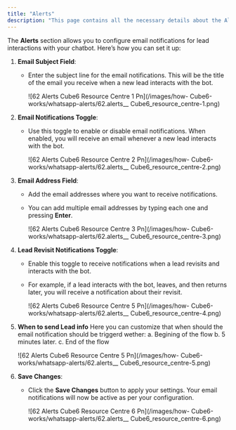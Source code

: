 ```yaml
---
title: "Alerts"
description: "This page contains all the necessary details about the Alerts section of the Whatsapp bot settings"
---
```


The **Alerts** section allows you to configure email notifications for lead interactions with your chatbot. Here’s how you can set it up:

1. **Email Subject Field**:
   - Enter the subject line for the email notifications. This will be the title of the email you receive when a new lead interacts with the bot.

     ![62 Alerts  Cube6 Resource Centre 1 Pn](/images/how- Cube6-works/whatsapp-alerts/62.alerts__ Cube6_resource_centre-1.png)
2. **Email Notifications Toggle**:
   - Use this toggle to enable or disable email notifications. When enabled, you will receive an email whenever a new lead interacts with the bot.

     ![62 Alerts  Cube6 Resource Centre 2 Pn](/images/how- Cube6-works/whatsapp-alerts/62.alerts__ Cube6_resource_centre-2.png)
3. **Email Address Field**:
   - Add the email addresses where you want to receive notifications.
   - You can add multiple email addresses by typing each one and pressing **Enter**.

     ![62 Alerts  Cube6 Resource Centre 3 Pn](/images/how- Cube6-works/whatsapp-alerts/62.alerts__ Cube6_resource_centre-3.png)
4. **Lead Revisit Notifications Toggle**:
   - Enable this toggle to receive notifications when a lead revisits and interacts with the bot.
   - For example, if a lead interacts with the bot, leaves, and then returns later, you will receive a notification about their revisit.

     ![62 Alerts  Cube6 Resource Centre 5 Pn](/images/how- Cube6-works/whatsapp-alerts/62.alerts__ Cube6_resource_centre-4.png)
5. **When to send Lead info** Here you can customize that when should the email notification should be triggerd wether: a. Begining of the flow b. 5 minutes later. c. End of the flow

   ![62 Alerts  Cube6 Resource Centre 5 Pn](/images/how- Cube6-works/whatsapp-alerts/62.alerts__ Cube6_resource_centre-5.png)
6. **Save Changes**:
   - Click the **Save Changes** button to apply your settings. Your email notifications will now be active as per your configuration.

     ![62 Alerts  Cube6 Resource Centre 6 Pn](/images/how- Cube6-works/whatsapp-alerts/62.alerts__ Cube6_resource_centre-6.png)
